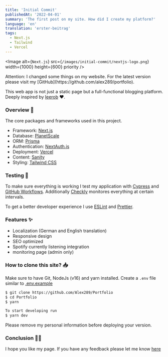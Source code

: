 ```yaml
---
title: 'Initial Commit'
publishedAt: '2022-04-01'
summary: 'The first post on my site. How did I create my platform?'
language: 'en'
translation: 'erster-beitrag'
tags:
  - Next.js
  - Tailwind
  - Vercel
---
```


<Image
  alt={`Next.js`}
  src={`/images/initial-commit/nextjs-logo.png`}
  width={1000}
  height={600}
  priority
/>

<Callout emoji="⚠️">
  Attention: I changed some things on my website. For the latest version please
  visit my [GitHub](https://github.com/alex289/portfolio).
</Callout>

This web app is not just a static page but a full-functional blogging platform.
Deeply inspired by [leerob](https://github.com/leerob/leerob.io) ❤.

### Overview 📝

The core packages and frameworks used in this project.

- Framework: [Next.js](https://nextjs.org/)
- Database: [PlanetScale](https://planetscale.com)
- ORM: [Prisma](https://prisma.io/)
- Authentication: [NextAuth.js](https://next-auth.js.org/)
- Deployment: [Vercel](https://vercel.com)
- Content: [Sanity](https://sanity.io)
- Styling: [Tailwind CSS](https://tailwindcss.com/)

### Testing 🧪

To make sure everything is working I test my application with [Cypress](https://www.cypress.io/) and [GitHub Workflows](https://docs.github.com/en/actions/using-workflows).
Additionally [Checkly](https://www.checklyhq.com/) monitores everything at certain intervals.

To get a better developer experience I use [ESLint](https://eslint.org/) and [Prettier](https://prettier.io/).

### Features ✨

- Localization (German and English translation)
- Responsive design
- SEO optimized
- Spotify currently listening integration
- monitoring page (admin only)

### How to clone this site? 📥

Make sure to have Git, NodeJs (v16) and yarn installed.
Create a `.env` file similar to [.env.example](https://github.com/Alex289/Portfolio/blob/main/.env.example)

```bash
$ git clone https://github.com/Alex289/Portfolio
$ cd Portfolio
$ yarn

To start developing run
$ yarn dev
```

Please remove my personal information before deploying your version.

### Conclusion 👏🏼

I hope you like my page. If you have any feedback please let me know [here](https://github.com/Alex289/Portfolio/issues/new)
